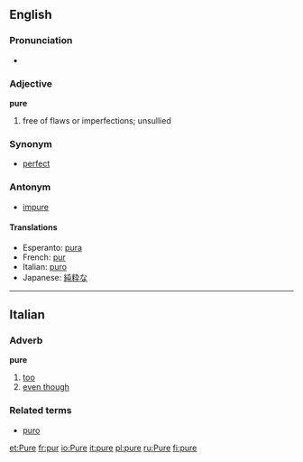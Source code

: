 ==English==
===Pronunciation===
*{{audio|en-us-pure.ogg|Audio (US)}}

===Adjective===
'''pure'''

#free of flaws or imperfections; unsullied

===Synonym===
*[[perfect]]

===Antonym===
*[[impure]]

====Translations====
*Esperanto: [[pura]]
*French: [[pur]]
*Italian: [[puro]]
*Japanese: [[純粋]]な

----

==Italian==
===Adverb===
'''pure'''

# [[too]]
# [[even though]]

===Related terms===
*[[puro]]

[[et:Pure]]
[[fr:pur]]
[[io:Pure]]
[[it:pure]]
[[pl:pure]]
[[ru:Pure]]
[[fi:pure]]